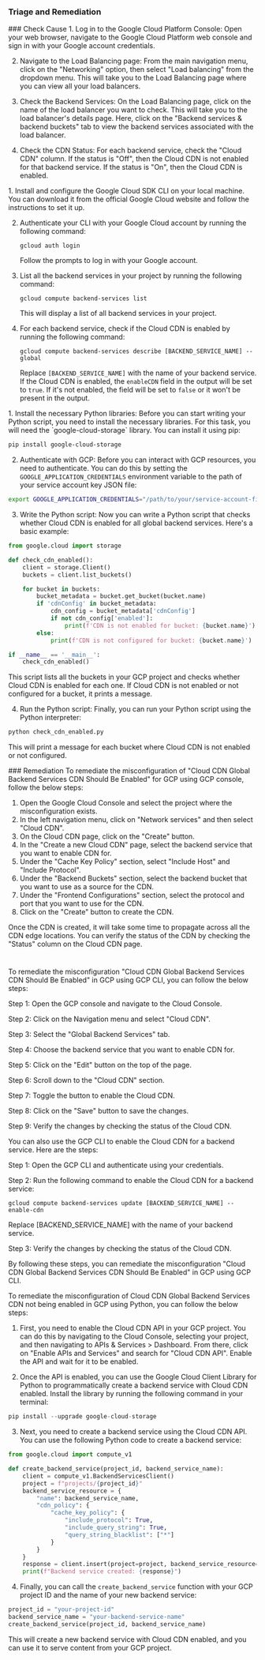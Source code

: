 
### Triage and Remediation
<Tabs>

<Tab title='Cause'>
### Check Cause
<AccordionGroup>
<Accordion title='Using Console' defaultOpen='true'>
1. Log in to the Google Cloud Platform Console: Open your web browser, navigate to the Google Cloud Platform web console and sign in with your Google account credentials.

2. Navigate to the Load Balancing page: From the main navigation menu, click on the "Networking" option, then select "Load balancing" from the dropdown menu. This will take you to the Load Balancing page where you can view all your load balancers.

3. Check the Backend Services: On the Load Balancing page, click on the name of the load balancer you want to check. This will take you to the load balancer's details page. Here, click on the "Backend services & backend buckets" tab to view the backend services associated with the load balancer.

4. Check the CDN Status: For each backend service, check the "Cloud CDN" column. If the status is "Off", then the Cloud CDN is not enabled for that backend service. If the status is "On", then the Cloud CDN is enabled.
</Accordion>

<Accordion title='Using CLI'>
1. Install and configure the Google Cloud SDK CLI on your local machine. You can download it from the official Google Cloud website and follow the instructions to set it up.

2. Authenticate your CLI with your Google Cloud account by running the following command:
   ```
   gcloud auth login
   ```
   Follow the prompts to log in with your Google account.

3. List all the backend services in your project by running the following command:
   ```
   gcloud compute backend-services list
   ```
   This will display a list of all backend services in your project.

4. For each backend service, check if the Cloud CDN is enabled by running the following command:
   ```
   gcloud compute backend-services describe [BACKEND_SERVICE_NAME] --global
   ```
   Replace `[BACKEND_SERVICE_NAME]` with the name of your backend service. If the Cloud CDN is enabled, the `enableCDN` field in the output will be set to `true`. If it's not enabled, the field will be set to `false` or it won't be present in the output.
</Accordion>

<Accordion title='Using Python'>
1. Install the necessary Python libraries: Before you can start writing your Python script, you need to install the necessary libraries. For this task, you will need the `google-cloud-storage` library. You can install it using pip:

```bash
pip install google-cloud-storage
```

2. Authenticate with GCP: Before you can interact with GCP resources, you need to authenticate. You can do this by setting the `GOOGLE_APPLICATION_CREDENTIALS` environment variable to the path of your service account key JSON file:

```bash
export GOOGLE_APPLICATION_CREDENTIALS="/path/to/your/service-account-file.json"
```

3. Write the Python script: Now you can write a Python script that checks whether Cloud CDN is enabled for all global backend services. Here's a basic example:

```python
from google.cloud import storage

def check_cdn_enabled():
    client = storage.Client()
    buckets = client.list_buckets()

    for bucket in buckets:
        bucket_metadata = bucket.get_bucket(bucket.name)
        if 'cdnConfig' in bucket_metadata:
            cdn_config = bucket_metadata['cdnConfig']
            if not cdn_config['enabled']:
                print(f'CDN is not enabled for bucket: {bucket.name}')
        else:
            print(f'CDN is not configured for bucket: {bucket.name}')

if __name__ == '__main__':
    check_cdn_enabled()
```

This script lists all the buckets in your GCP project and checks whether Cloud CDN is enabled for each one. If Cloud CDN is not enabled or not configured for a bucket, it prints a message.

4. Run the Python script: Finally, you can run your Python script using the Python interpreter:

```bash
python check_cdn_enabled.py
```

This will print a message for each bucket where Cloud CDN is not enabled or not configured.
</Accordion>

</AccordionGroup>
</Tab>
<Tab title='Remediation'>
### Remediation

<AccordionGroup>
<Accordion title='Using Console' defaultOpen='true'>
To remediate the misconfiguration of "Cloud CDN Global Backend Services CDN Should Be Enabled" for GCP using GCP console, follow the below steps:

1. Open the Google Cloud Console and select the project where the misconfiguration exists.
2. In the left navigation menu, click on "Network services" and then select "Cloud CDN".
3. On the Cloud CDN page, click on the "Create" button.
4. In the "Create a new Cloud CDN" page, select the backend service that you want to enable CDN for.
5. Under the "Cache Key Policy" section, select "Include Host" and "Include Protocol".
6. Under the "Backend Buckets" section, select the backend bucket that you want to use as a source for the CDN.
7. Under the "Frontend Configurations" section, select the protocol and port that you want to use for the CDN.
8. Click on the "Create" button to create the CDN.

Once the CDN is created, it will take some time to propagate across all the CDN edge locations. You can verify the status of the CDN by checking the "Status" column on the Cloud CDN page.

#
</Accordion>

<Accordion title='Using CLI'>
To remediate the misconfiguration "Cloud CDN Global Backend Services CDN Should Be Enabled" in GCP using GCP CLI, you can follow the below steps:

Step 1: Open the GCP console and navigate to the Cloud Console.

Step 2: Click on the Navigation menu and select "Cloud CDN".

Step 3: Select the "Global Backend Services" tab.

Step 4: Choose the backend service that you want to enable CDN for.

Step 5: Click on the "Edit" button on the top of the page.

Step 6: Scroll down to the "Cloud CDN" section.

Step 7: Toggle the button to enable the Cloud CDN.

Step 8: Click on the "Save" button to save the changes.

Step 9: Verify the changes by checking the status of the Cloud CDN.

You can also use the GCP CLI to enable the Cloud CDN for a backend service. Here are the steps:

Step 1: Open the GCP CLI and authenticate using your credentials.

Step 2: Run the following command to enable the Cloud CDN for a backend service:

```
gcloud compute backend-services update [BACKEND_SERVICE_NAME] --enable-cdn
```

Replace [BACKEND_SERVICE_NAME] with the name of your backend service.

Step 3: Verify the changes by checking the status of the Cloud CDN.

By following these steps, you can remediate the misconfiguration "Cloud CDN Global Backend Services CDN Should Be Enabled" in GCP using GCP CLI.
</Accordion>

<Accordion title='Using Python'>
To remediate the misconfiguration of Cloud CDN Global Backend Services CDN not being enabled in GCP using Python, you can follow the below steps:

1. First, you need to enable the Cloud CDN API in your GCP project. You can do this by navigating to the Cloud Console, selecting your project, and then navigating to APIs & Services > Dashboard. From there, click on "Enable APIs and Services" and search for "Cloud CDN API". Enable the API and wait for it to be enabled.

2. Once the API is enabled, you can use the Google Cloud Client Library for Python to programmatically create a backend service with Cloud CDN enabled. Install the library by running the following command in your terminal:

```python
pip install --upgrade google-cloud-storage
```

3. Next, you need to create a backend service using the Cloud CDN API. You can use the following Python code to create a backend service:

```python
from google.cloud import compute_v1

def create_backend_service(project_id, backend_service_name):
    client = compute_v1.BackendServicesClient()
    project = f"projects/{project_id}"
    backend_service_resource = {
        "name": backend_service_name,
        "cdn_policy": {
            "cache_key_policy": {
                "include_protocol": True,
                "include_query_string": True,
                "query_string_blacklist": ["*"]
            }
        }
    }
    response = client.insert(project=project, backend_service_resource=backend_service_resource)
    print(f"Backend service created: {response}")
```

4. Finally, you can call the `create_backend_service` function with your GCP project ID and the name of your new backend service:

```python
project_id = "your-project-id"
backend_service_name = "your-backend-service-name"
create_backend_service(project_id, backend_service_name)
```

This will create a new backend service with Cloud CDN enabled, and you can use it to serve content from your GCP project.
</Accordion>
</AccordionGroup>
</Tab>
</Tabs>
